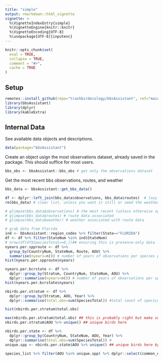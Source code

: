 ```yaml
---
title: "simple"
output: rmarkdown::html_vignette
vignette: >
  %\VignetteIndexEntry{simple}
  %\VignetteEngine{knitr::knitr}
  %\VignetteEncoding{UTF-8}
  %\usepackage[UTF-8]{inputenc}  
---
```


```r
knitr::opts_chunk$set(
  eval = TRUE,
  collapse = TRUE,
  comment = "#>",
  cache = TRUE
)
```

## Setup
```r
remotes::install_github(repo="trashbirdecology/bbsAssistant", ref="main", force=FALSE)
library(bbsAssistant)
library(dplyr)
library(kableExtra)
```


## Internal Data
See available data objects and descriptions.
```r
data(package="bbsAssistant")
```

Create an object usign the most observations dataset, already saved in the package. This should suffice for most users. 
```r
bbs_obs <- bbsAssistant::bbs_obs # get only the observations dataset
```

Get the most recent bbs observations, routes, and weather
<!-- Cannot identify the problem, but sometimes get_bbs_data won't run inside a code chunk in the .rmd.-->
<!-- `r bbs_data <- bbsAssistant::get_bbs_data() # make take a hot minute if you`  -->
```r
bbs_data <- bbsAssistant::get_bbs_data() 
```

```r
df <- dplyr::left_join(bbs_data$observations, bbs_data$routes)  # lazy but whatever
rm(bbs_data) # clear list, unless you want it still or need the weather or species
```

```r
# glimpse(bbs_data$observations) # the most recent (unless otherwise specified) bbs observations
# glimpse(bbs_data$routes) # route data associated 
# glimpse(bbs_data$weather) # weather associated with route data
```

```r
# grab data from Florida
ind <- bbsAssistant::region_codes %>% filter(State=="FLORIDA")
df <- df %>% filter(StateNum %in% ind$StateNum)
# nrow(df[df$SpeciesTotal==0,])## ensuring this is presence-only data
nyears.per.spproute <- df %>% 
  group_by(CountryNum, StateNum, Route, AOU) %>% 
  summarise(nyears=n()) # number of years of observations per species per route (by country/state route id)
hist(nyears.per.spproute$nyears)

nyears.per.bcrstate <- df %>% 
  dplyr::group_by(Stratum, CountryNum, StateNum, AOU) %>% 
  dplyr::summarise(nyears=n()) # number of years of observations per species per stratum & state)
hist(nyears.per.bcrstate$nyears)
```


```r
nbirds.per.stratum <- df %>% 
  dplyr::group_by(Stratum, AOU, Year) %>% 
  dplyr::summarise(total.obs=sum(SpeciesTotal)) #total count of specices per stratum

hist(nbirds.per.stratum$total.obs)

max(nbirds.per.stratum$total.obs) ## this is probably right but make sure its a fkn duck or something
nbirds.per.stratum$AOU %>% unique() ## unique birds here
```

```r
nbirds.per.state <- df %>% 
  dplyr::group_by(CountryNum, StateNum, AOU, Year) %>% 
  dplyr::summarise(total.obs=sum(SpeciesTotal)) # 
unique.spp <- nbirds.per.state$AOU %>% unique() ## unique birds here by AOU number

species_list %>% filter(AOU %in% unique.spp) %>% dplyr::select(common_name, AOU, genus, species) %>% glimpse()
```
